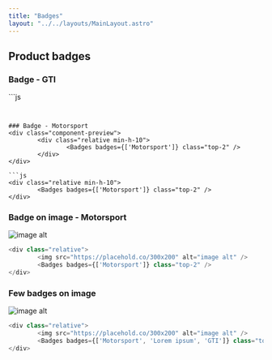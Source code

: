 ```yaml
---
title: "Badges"
layout: "../../layouts/MainLayout.astro"
---
```


## Product badges

### Badge - GTI
<div class="component-preview">
        <div class="relative min-h-10">
                <Badges badges={['GTI']} class="top-2" />
        </div>
</div>
```js
<div class="relative min-h-10">
        <Badges badges={['GTI']} class="top-2" />
</div>

```


### Badge - Motorsport
<div class="component-preview">
        <div class="relative min-h-10">
                <Badges badges={['Motorsport']} class="top-2" />
        </div>
</div>

```js
<div class="relative min-h-10">
        <Badges badges={['Motorsport']} class="top-2" />
</div>

```


### Badge on image - Motorsport
<div class="component-preview">
<div class="relative">
        <img src="https://placehold.co/300x200" alt="image alt" />
        <Badges badges={['Motorsport']} class="top-2" />
</div>
</div>

```js
<div class="relative">
        <img src="https://placehold.co/300x200" alt="image alt" />
        <Badges badges={['Motorsport']} class="top-2" />
</div>

```


### Few badges on image
<div class="component-preview">
<div class="relative">
        <img src="https://placehold.co/300x200" alt="image alt" />
        <Badges badges={['Motorsport', 'Lorem ipsum', 'GTI']} class="top-2" />
</div>
</div>

```js
<div class="relative">
        <img src="https://placehold.co/300x200" alt="image alt" />
        <Badges badges={['Motorsport', 'Lorem ipsum', 'GTI']} class="top-2" />
</div>

```
